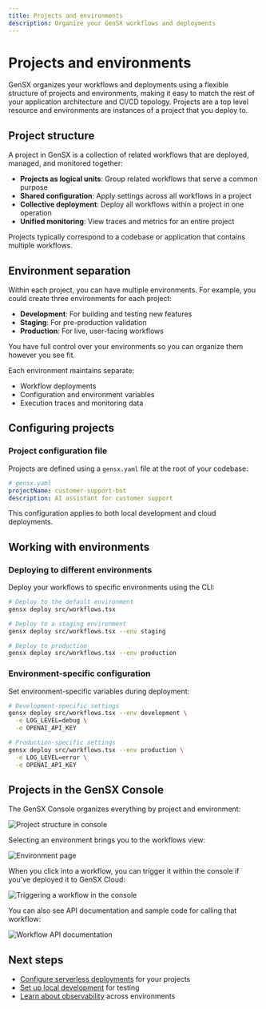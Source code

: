```yaml
---
title: Projects and environments
description: Organize your GenSX workflows and deployments
---
```


# Projects and environments

GenSX organizes your workflows and deployments using a flexible structure of projects and environments, making it easy to match the rest of your application architecture and CI/CD topology. Projects are a top level resource and environments are instances of a project that you deploy to.

## Project structure

A project in GenSX is a collection of related workflows that are deployed, managed, and monitored together:

- **Projects as logical units**: Group related workflows that serve a common purpose
- **Shared configuration**: Apply settings across all workflows in a project
- **Collective deployment**: Deploy all workflows within a project in one operation
- **Unified monitoring**: View traces and metrics for an entire project

Projects typically correspond to a codebase or application that contains multiple workflows.

## Environment separation

Within each project, you can have multiple environments. For example, you could create three environments for each project:

- **Development**: For building and testing new features
- **Staging**: For pre-production validation
- **Production**: For live, user-facing workflows

You have full control over your environments so you can organize them however you see fit.

Each environment maintains separate:

- Workflow deployments
- Configuration and environment variables
- Execution traces and monitoring data

## Configuring projects

### Project configuration file

Projects are defined using a `gensx.yaml` file at the root of your codebase:

```yaml
# gensx.yaml
projectName: customer-support-bot
description: AI assistant for customer support
```

This configuration applies to both local development and cloud deployments.

## Working with environments

### Deploying to different environments

Deploy your workflows to specific environments using the CLI:

```bash
# Deploy to the default environment
gensx deploy src/workflows.tsx

# Deploy to a staging environment
gensx deploy src/workflows.tsx --env staging

# Deploy to production
gensx deploy src/workflows.tsx --env production
```

### Environment-specific configuration

Set environment-specific variables during deployment:

```bash
# Development-specific settings
gensx deploy src/workflows.tsx --env development \
  -e LOG_LEVEL=debug \
  -e OPENAI_API_KEY

# Production-specific settings
gensx deploy src/workflows.tsx --env production \
  -e LOG_LEVEL=error \
  -e OPENAI_API_KEY
```

## Projects in the GenSX Console

The GenSX Console organizes everything by project and environment:

![Project structure in console](/cloud/project-structure.png)

Selecting an environment brings you to the workflows view:

![Environment page](/cloud/console-workflows.png)

When you click into a workflow, you can trigger it within the console if you've deployed it to GenSX Cloud:

![Triggering a workflow in the console](/cloud/console-playground.png)

You can also see API documentation and sample code for calling that workflow:

![Workflow API documentation](/cloud/console-workflow-docs.png)

## Next steps

- [Configure serverless deployments](/docs/cloud/serverless-deployments) for your projects
- [Set up local development](/docs/cloud/local-development) for testing
- [Learn about observability](/docs/cloud/observability) across environments
